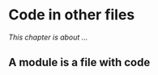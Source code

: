 
# Code in other files

*This chapter is about  ...*

## A module is a file with code {.unnumbered}

<!-- TODO: Add Chapter: "Using code from other files" -->



